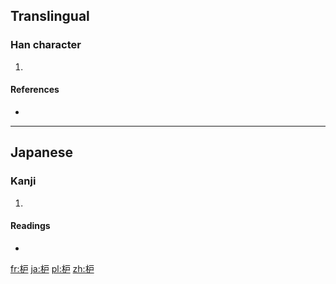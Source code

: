 ==Translingual==

===Han character===
{{Han char|rn=75|rad=木|as=04|sn=8|four=|canj=木竹尸 (DHS), 木戈尸 (DIS)}}

# {{defn|Han|sort=木04}}

====References====
* {{Han ref|kx=0517.011|hdz=21167.041|uh=67A6|ud=26534}}

----

==Japanese==

===Kanji===
{{ja-kanji|grade=|rs=木04}}

# {{defn|lang=ja|sort=木04}}

====Readings====
* {{ja-readings|on=[[ろ]] (ro)|kun=[[はぜ]] (haze)}}

[[fr:枦]]
[[ja:枦]]
[[pl:枦]]
[[zh:枦]]